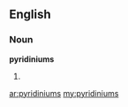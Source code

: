 ==English==

===Noun===
'''pyridiniums'''

# {{plural of|pyridinium}}

[[ar:pyridiniums]]
[[my:pyridiniums]]